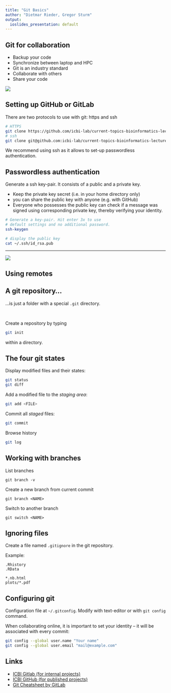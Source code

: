 ```yaml
---
title: "Git Basics"
author: "Dietmar Rieder, Gregor Sturm"
output:
  ioslides_presentation: default
---
```



## Git for collaboration 

* Backup your code
* Synchronize between laptop and HPC
* Git is an industry standard
* Collaborate with others
* Share your code



<style type="text/css">img { max-width: 100% }</style>
![](images/gh_gl.png)


## Setting up GitHub or GitLab

There are two protocols to use with git: https and ssh

```bash
# HTTPS
git clone https://github.com/icbi-lab/current-topics-bioinformatics-lecture.git
# ssh
git clone git@github.com:icbi-lab/current-topics-bioinformatics-lecture.git
```

We recommend using ssh as it allows to set-up passwordless authentication. 


## Passwordless authentication

Generate a ssh key-pair. It consists of a public and a private key.

 * Keep the private key secret (i.e. in your home directory only)
 * you can share the public key with anyone (e.g. with GitHub)
 * Everyone who possesses the public key can check if a message was signed using corresponding private key, thereby verifying your identity. 
 
```bash
# Generate a key-pair. Hit enter 3x to use
# default settings and no additional password. 
ssh-keygen

# display the public key
cat ~/.ssh/id_rsa.pub
```

---

![](images/github_keys.png)


## Using remotes






## A git repository...

...is just a folder with a special `.git` directory. 

<br />

Create a repository by typing

```bash
git init
```

within a directory. 

## The four git states

Display modified files and their states:
```bash
git status
git diff
```

Add a modified file to the *staging area*:
```bash
git add <FILE>
```

Commit all *staged* files:
```bash
git commit
```

Browse history
```bash
git log
```

## Working with branches

List branches
```
git branch -v
```

Create a new branch from current commit
```
git branch <NAME>
```

Switch to another branch
```
git switch <NAME>
```

## Ignoring files

Create a file named `.gitignore` in the git repository.

Example: 

```
.Rhistory
.RData

*.nb.html
plots/*.pdf
```

## Configuring git

Configuration file at `~/.gitconfig`. Modify with text-editor or with `git config` command. 

When collaborating online, it is important to set your identity -- it will be associated with every commit: 

```bash
git config --global user.name "Your name"
git config --global user.email "mail@example.com"
```




## Links

 * [ICBI Gitlab (for internal projects)](gitlab.i-med.ac.at)
 * [ICBI GitHub (for published projects)](github.com/icbi-lab)
 * [Git Cheatsheet by GitLab](https://about.gitlab.com/images/press/git-cheat-sheet.pdf)
 